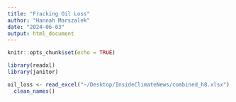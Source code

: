 ```yaml
---
title: "Fracking Oil Loss"
author: "Hannah Marszalek"
date: "2024-06-03"
output: html_document
---
```


```r
knitr::opts_chunk$set(echo = TRUE)
```

```r
library(readxl)
library(janitor)

oil_loss <- read_excel("~/Desktop/InsideClimateNews/combined_h8.xlsx") %>% 
  clean_names()
```

```r

```
